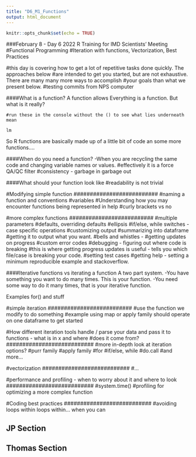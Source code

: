 ```yaml
---
title: "D6_M1_Functions"
output: html_document
---
```


```r
knitr::opts_chunk$set(echo = TRUE)
```

###February 8 - Day 6 2022 R Training for IMD Scientists' Meeting
#Functional Programming
#Iteration with functions, Vectorization, Best Practices

#this day is covering how to get a lot of repetitive tasks done quickly. The approaches below
#are intended to get you started, but are not exhaustive. There are many many more ways to accomplish
#your goals than what we present below.
#testing commits from NPS computer


####What is a function?
A function allows 
Everything is a function. But what is it really?
```looking
#run these in the console without the () to see what lies underneath
mean

lm

```
So R functions are basically made up of a little bit of code an some more functions....


####When do you need a function?
-When you are recycling the same code and changing variable names or values.
#effectively it is a force QA/QC filter
#consistency - garbage in garbage out


####What should your function look like
#readability is not trivial

##########################
#Modifying simple function
##########################
#naming a function and conventions
#variables
#Understanding how you may encounter functions being represented in help
#curly brackets vs no

##########################
#more complex functions
##########################
#multiple parameters
#defaults, overriding defaults
#ellipsis
#if/else, while switches - case specific operations
#customizing output
#summarizing into dataframe
#getting it to output what you want.
#bells and whistles - 
#getting updates on progress
#custom error codes
#debugging - figuring out where code is breaking
#this is where getting progress updates is useful - tells you which file/case is breaking your code.
#setting test cases
#getting help - setting a minimum reproducible example and stackoverflow.




####Iterative functions vs iterating a function
A two part system. 
-You have something you want to do many times. This is your function. 
-You need some way to do it many times, that is your iterative function. 

Examples
for() and stuff



##########################
#simple iteration
##########################
#use the function we modify to do something
#example using map or apply family should operate on one dataframe to get started


###########################
#How different iteration tools handle / parse your data and pass it to functions - what is in x and where
#does it come from?
###########################
#more in-depth look at iteration options?
#purr family
#apply family
#for
#if/else, while
#do.call
#and more...

###########################
#vectorization
###########################
#...

###########################
#performance and profiling - when to worry about it and where to look 
###########################
#system.time()
#profiling for optimizing a more complex function



###########################
#Coding best practices
###########################
#avoiding loops within loops within... when you can





## JP Section





## Thomas Section






